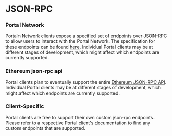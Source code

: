 # JSON-RPC

### Portal Network
Portaln Network clients expose a specified set of endpoints over JSON-RPC to allow users to interact with the Portal Network. The specification for these endpoints can be found [here](https://playground.open-rpc.org/?schemaUrl=https://raw.githubusercontent.com/ethereum/portal-network-specs/assembled-spec/jsonrpc/openrpc.json&uiSchema%5BappBar%5D%5Bui:splitView%5D=false&uiSchema%5BappBar%5D%5Bui:input%5D=false&uiSchema%5BappBar%5D%5Bui:examplesDropdown%5D=false). Individual Portal clients may be at different stages of development, which might affect which endpoints are currently supported.

### Ethereum json-rpc api
Portal clients plan to eventually support the entire [Ethereum JSON-RPC API](https://eth.wiki/json-rpc/API#json-rpc-methods). Individual Portal clients may be at different stages of development, which might affect which endpoints are currently supported.

### Client-Specific
Portal clients are free to support their own custom json-rpc endpoints. Please refer to a respective Portal client's documentation to find any custom endpoints that are supported.
